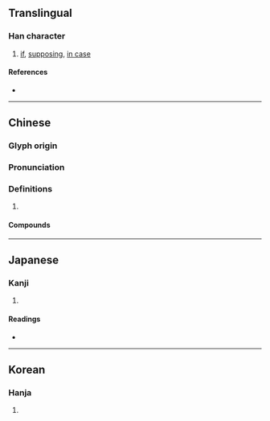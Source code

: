 {{also|傥}}
{{character info/new}}
==Translingual==

===Han character===
{{Han char|rn=9|rad=人|as=20|sn=22|four=29231|canj=OFBF|ids=⿰亻黨}}

# [[if]], [[supposing]], [[in case]]

====References====
* {{Han ref|kx=0122.040|dkj=01323|dj=0257.100|hdz=10239.140|uh=513B|ud=20795|bh=C56C|bd=50540}}

----

==Chinese==
{{zh-forms|s=傥}}

===Glyph origin===
{{Han etym}}

===Pronunciation===
{{zh-pron
|m=tǎng
|c=tong2
|mn=ml:thóng
|mc=y
|oc=y
|cat=
}}

===Definitions===
{{zh-hanzi}}

# {{rfdef|zh}}

====Compounds====
{{zh-der|倜儻|倜儻不羈|倜儻不群|儻來|儻來之物|儻儻|儻然|儻若|儻蕩|風流倜儻}}

----

==Japanese==

===Kanji===
{{ja-kanji|grade=|rs=人20}}

# {{defn|lang=ja|sort=人20}}

====Readings====
* {{ja-readings|on=[[とう]] (tō)|kun=[[すぐれる]] (sugureru), [[もし]] (moshi), [[あるいわ]] (aruiwa)}}

----

==Korean==

===Hanja===
{{ko-hanja|hangeul=당|rv=dang|mr=tang}}

# {{defn|lang=ko|sort=人20}}